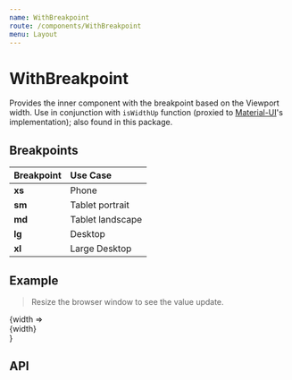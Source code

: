 ```yaml
---
name: WithBreakpoint
route: /components/WithBreakpoint
menu: Layout
---
```



# WithBreakpoint

Provides the inner component with the breakpoint based on the Viewport width. Use in conjunction with `isWidthUp` function (proxied to [Material-UI](https://material-ui.com/)'s implementation); also found in this package.

## Breakpoints

| Breakpoint | Use Case         |
| :--------- | :--------------- |
| **xs**     | Phone            |
| **sm**     | Tablet portrait  |
| **md**     | Tablet landscape |
| **lg**     | Desktop          |
| **xl**     | Large Desktop    |

## Example

> Resize the browser window to see the value update.

<Playground>
  <WithBreakpoint>{width => <div>{width}</div>}</WithBreakpoint>
</Playground>

## API

<PropsTable of={WithBreakpoint} />
